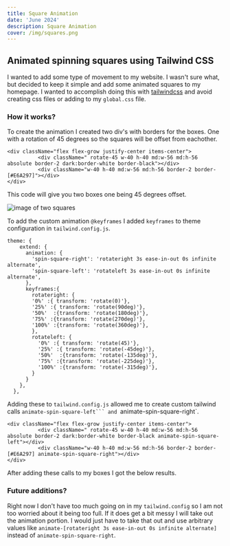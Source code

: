 ```yaml
---
title: Square Animation
date: 'June 2024'
description: Square Animation 
cover: /img/squares.png
---
```



## Animated spinning squares using Tailwind CSS

I wanted to add some type of movement to my website. I wasn't sure what, but decided to
keep it simple and add some animated squares to my homepage. I wanted to accomplish doing this with 
[tailwindcss](https://tailwindcss.com/ "tailwind website") and avoid creating css files or adding to my ```global.css``` file.

### How it works? 

To create the animation I created two div's with borders for the boxes. One with a rotation of 45 degrees so the squares will be offset from eachother. 

```
<div className="flex flex-grow justify-center items-center">
          <div className=" rotate-45 w-40 h-40 md:w-56 md:h-56 absolute border-2 dark:border-white border-black"></div>
          <div className="w-40 h-40 md:w-56 md:h-56 border-2 border-[#E6A297]"></div>
</div>
```

This code will give you two boxes one being 45 degrees offset. 

![image of two squares](/img/squares.png) 

To add the custom animation `@keyframes` I added `keyframes` to theme configuration in ```tailwind.config.js```.

```
theme: {
    extend: {
      animation: {
        'spin-square-right': 'rotateright 3s ease-in-out 0s infinite alternate',
        'spin-square-left': 'rotateleft 3s ease-in-out 0s infinite alternate',
      },
      keyframes:{
        rotateright: {
        '0%' :{ transform: 'rotate(0)'},
        '25%' :{ transform: 'rotate(90deg)'},
        '50%'  :{transform: 'rotate(180deg)'},
        '75%' :{transform: 'rotate(270deg)'},
        '100%' :{transform: 'rotate(360deg)'},
        },
        rotateleft: {
          '0%' :{ transform: 'rotate(45)'},
          '25%' :{ transform: 'rotate(-45deg)'},
          '50%'  :{transform: 'rotate(-135deg)'},
          '75%' :{transform: 'rotate(-225deg)'},
          '100%' :{transform: 'rotate(-315deg)'},
        }
      } 
    },
  },
```

Adding these to ```tailwind.config.js``` allowed me to create custom tailwind calls
`animate-spin-square-left``` and `animate-spin-square-right`.

```
<div className="flex flex-grow justify-center items-center">
          <div className=" rotate-45 w-40 h-40 md:w-56 md:h-56 absolute border-2 dark:border-white border-black animate-spin-square-left"></div>
          <div className="w-40 h-40 md:w-56 md:h-56 border-2 border-[#E6A297] animate-spin-square-right"></div>
</div>
```

After adding these calls to my boxes I got the below results. 

<SquareAnimation />

### Future additions? 

Right now I don't have too much going on in my `tailwind.config` so I am not too worried about 
it being too full. If it does get a bit messy I will take out the animation portion. 
I would just have to take that out and use arbitrary values like `animate-[rotateright 3s ease-in-out 0s infinite alternate]`
instead of `animate-spin-square-right`. 
